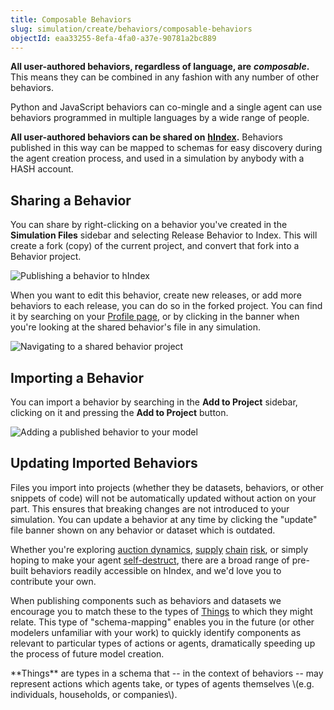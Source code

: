 ```yaml
---
title: Composable Behaviors
slug: simulation/create/behaviors/composable-behaviors
objectId: eaa33255-8efa-4fa0-a37e-90781a2bc889
---
```


**All user-authored behaviors, regardless of language, are** _**composable**_**.** This means they can be combined in any fashion with any number of other behaviors.

Python and JavaScript behaviors can co-mingle and a single agent can use behaviors programmed in multiple languages by a wide range of people.

**All user-authored behaviors can be shared on** [**hIndex**](/index)**.** Behaviors published in this way can be mapped to schemas for easy discovery during the agent creation process, and used in a simulation by anybody with a HASH account.

## Sharing a Behavior

You can share by right-clicking on a behavior you've created in the **Simulation Files** sidebar and selecting Release Behavior to Index. This will create a fork \(copy\) of the current project, and convert that fork into a Behavior project.

![Publishing a behavior to hIndex](https://cdn-us1.hash.ai/site/docs/screen-shot-2020-05-30-at-5.54.56-pm.png)

When you want to edit this behavior, create new releases, or add more behaviors to each release, you can do so in the forked project. You can find it by searching on your [Profile page](https://app.hash.ai/me), or by clicking in the banner when you're looking at the shared behavior's file in any simulation.

![Navigating to a shared behavior project](https://cdn-us1.hash.ai/site/docs/image%20%2821%29.png)

## Importing a Behavior

You can import a behavior by searching in the **Add to Project** sidebar, clicking on it and pressing the **Add to Project** button.

![Adding a published behavior to your model](https://cdn-us1.hash.ai/site/docs/image%20%284%29.png)

## Updating Imported Behaviors

Files you import into projects \(whether they be datasets, behaviors, or other snippets of code\) will not be automatically updated without action on your part. This ensures that breaking changes are not introduced to your simulation. You can update a behavior at any time by clicking the "update" file banner shown on any behavior or dataset which is outdated.

Whether you're exploring [auction dynamics](https://simulation.hash.ai/@hash/english-auction), [supply](https://simulation.hash.ai/@hash/supply-chain-fulfill) [chain](https://simulation.hash.ai/@hash/supply-chain-calculate-order) [risk](https://simulation.hash.ai/@hash/supply-chain-intake), or simply hoping to make your agent [self-destruct](https://simulation.hash.ai/@hash/remove-self), there are a broad range of pre-built behaviors readily accessible on hIndex, and we'd love you to contribute your own.

When publishing components such as behaviors and datasets we encourage you to match these to the types of [Things](https://simulation.hash.ai/schemas/Thing) to which they might relate. This type of "schema-mapping" enables you in the future \(or other modelers unfamiliar with your work\) to quickly identify components as relevant to particular types of actions or agents, dramatically speeding up the process of future model creation.

<Hint style="info">
  **Things** are types in a schema that -- in the context of behaviors -- may
  represent actions which agents take, or types of agents themselves \(e.g.
  individuals, households, or companies\).
</Hint>
